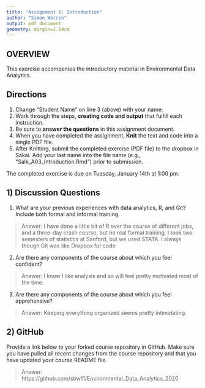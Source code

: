 ```yaml
---
title: "Assignment 1: Introduction"
author: "Simon Warren"
output: pdf_document
geometry: margin=2.54cm
---
```


## OVERVIEW

This exercise accompanies the introductory material in Environmental Data Analytics. 

## Directions
1. Change "Student Name" on line 3 (above) with your name.
3. Work through the steps, **creating code and output** that fulfill each instruction.
4. Be sure to **answer the questions** in this assignment document.
6. When you have completed the assignment, **Knit** the text and code into a single PDF file.
8. After Knitting, submit the completed exercise (PDF file) to the dropbox in Sakai. Add your last name into the file name (e.g., "Salk_A03_Introduction.Rmd") prior to submission.

The completed exercise is due on Tuesday, January 14th at 1:00 pm.

## 1) Discussion Questions

1. What are your previous experiences with data analytics, R, and Git? Include both formal and informal training.

> Answer: I have done a little bit of R over the course of different jobs, and a three-day crash course, but no real formal training. I took two semesters of statistics at Sanford, but we used STATA. I always though Git was like Dropbox for code

2. Are there any components of the course about which you feel confident?

> Answer: I know I like analysis and so will feel pretty motivated most of the time.

3. Are there any components of the course about which you feel apprehensive?

> Answer: Keeping everything organized seems pretty intimidating.


## 2) GitHub

Provide a link below to your forked course repository in GitHub. Make sure you have pulled all recent changes from the course repository  and that you have updated your course README file. 

> Answer: https://github.com/sbw11/Environmental_Data_Analytics_2020


